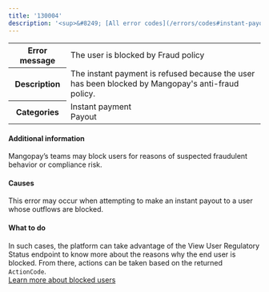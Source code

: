 ```yaml
---
title: '130004'  
description: '<sup>&#8249; [All error codes](/errors/codes#instant-payouts)</sup>'
---
```

  
<table>
    <tbody>
        <tr>
            <th class="header"><strong>Error message</strong></th>
            <td class="table-content">The user is blocked by Fraud policy</td>
        </tr>
        <tr>
            <th class="header"><strong>Description</strong></th>
            <td class="table-content">The instant payment is refused because the user has been blocked by Mangopay's anti-fraud policy.</td>
        </tr>
        <tr>
            <th class="header"><strong>Categories</strong></th>
            <td class="table-content">  
<div class="label">Instant payment</div>  
<div class="label">Payout</div>
</td>
        </tr>
    </tbody>
</table>  

#### Additional information  

Mangopay’s teams may block users for reasons of suspected fraudulent behavior or compliance risk.  

#### Causes  

This error may occur when attempting to make an instant payout to a user whose outflows are blocked.  

#### What to do  

In such cases, the platform can take advantage of the View User Regulatory Status endpoint to know more about the reasons why the end user is blocked. From there, actions can be taken based on the returned `ActionCode`.  
<a href="#" class="btn High emphasis primary normal">Learn more about blocked users</a>